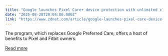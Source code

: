 ```yaml
---
title: "Google launches Pixel Care+ device protection with unlimited claims - is your device eligible?"
date: "2025-08-28T20:04:00.000Z"
link: "https://www.zdnet.com/article/google-launches-pixel-care-device-protection-with-unlimited-claims-is-your-device-eligible/"
---
```


The program, which replaces Google Preferred Care, offers a host of benefits to Pixel and Fitbit owners.

[Read more](https://www.zdnet.com/article/google-launches-pixel-care-device-protection-with-unlimited-claims-is-your-device-eligible/)
